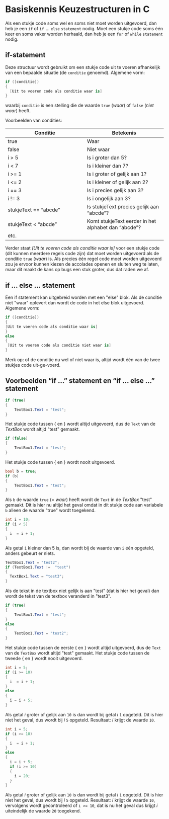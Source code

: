# Basiskennis Keuzestructuren in C#

Als een stukje code soms wel en soms niet moet worden uitgevoerd,
dan heb je een `if` of `if … else` `statement` nodig.
Moet een stukje code soms één keer en soms vaker worden herhaald,
dan heb je een `for` of `while` `statement` nodig.

## if-statement

Deze structuur wordt gebruikt om een stukje code uit te voeren
afhankelijk van een bepaalde situatie (de `conditie` genoemd).
Algemene vorm:

```cs
if ([conditie])
{
  [Uit te voeren code als conditie waar is]
}
```

waarbij `conditie` is een stelling die de waarde
`true` (*waar*) of `false` (*niet waar*) heeft.

Voorbeelden van condities:

| Conditie | Betekenis |
| --- | --- |
| true | Waar |
| false | Niet waar |
| i > 5 | Is i groter dan 5? |
| i < 7 | Is i kleiner dan 7? |
| i >= 1 | Is i groter of gelijk aan 1? |
| i <= 2 | Is i kleiner of gelijk aan 2? |
| i  == 3 | Is i precies gelijk aan 3? |
| i  != 3 | Is i ongelijk aan 3? |
| stukjeText == "abcde" | Is stukjeText precies gelijk aan "abcde"? |
| stukjeText < "abcde" | Komt stukjeText eerder in het alphabet dan "abcde"? |
| etc. |  |


Verder staat *[Uit te voeren code als conditie waar is]* voor
een stukje code (dit kunnen meerdere regels code zijn)
dat moet worden uitgevoerd als de conditie `true` (*waar*) is.
Als precies één regel code moet worden uitgevoerd zou je ervoor
kunnen kiezen de accolades openen en sluiten weg te laten,
maar dit maakt de kans op bugs een stuk groter,
dus dat raden we af.

## if … else … statement

Een if statement kan uitgebreid worden met een &quot;else&quot; blok. Als de conditie niet &quot;waar&quot; oplevert dan wordt de code in het else blok uitgevoerd.
Algemene vorm:
```cs
if ([conditie])
{
[Uit te voeren code als conditie waar is]
}
else
{
 [Uit te voeren code als conditie niet waar is]
}
```

Merk op: of de conditie nu wel of niet waar is, altijd wordt één van de twee stukjes code uit-ge-voerd.

## Voorbeelden "if …" statement en "if … else …" statement

```cs
if (true)
{
	TextBox1.Text = "test";
}
```

Het stukje code tussen { en } wordt altijd uitgevoerd,
dus de `Text` van de *TextBox* wordt altijd &quot;test&quot; gemaakt.
```cs
if (false)
{
	TextBox1.Text = "test";
}
```

Het stukje code tussen { en } wordt nooit uitgevoerd.
```cs
bool b = true;
if (b)
{
	TextBox1.Text = "test";
}
```

Als `b` de waarde `true` (= *waar*)
heeft wordt de `Text` in de *TextBox* &quot;test&quot;  gemaakt.
Dit is hier nu altijd het geval omdat in dit stukje code
aan variabele `b` alleen de waarde &quot;true&quot; wordt toegekend.
```cs
int i = 10;
if (i < 5)
{
  i  = i + 1;
}
```

Als getal `i` kleiner dan 5 is,
dan wordt bij de waarde van `i` één opgeteld,
anders gebeurt er niets.
```cs
TextBox1.Text = "test2";
if (TextBox1.Text !=  "test")
{
  TextBox1.Text = "test3";
}
```

Als de tekst in de textbox niet gelijk is aan &quot;test&quot; (dat is hier het geval) dan wordt de tekst van de textbox veranderd in &quot;test3&quot;.
```cs
if (true)
{
	TextBox1.Text = "test";
}
else
{
	TextBox1.Text = "test2";
}
```

Het stukje code tussen de eerste { en } wordt altijd uitgevoerd,
dus de `Text` van de `TextBox` wordt altijd &quot;test&quot; gemaakt.
Het stukje code tussen de tweede { en } wordt nooit uitgevoerd.
```cs
int i = 5;
if (i >= 10)
{
  i  = i + 1;
}
else
{
  i = i + 5;
}
```

Als getal *i* groter of gelijk aan `10` is
dan wordt bij getal *i* `1` opgeteld.
Dit is hier niet het geval, dus wordt bij *i* `5` opgeteld.
Resultaat: *i* krijgt de waarde `10`.
```cs
int i = 5;
if (i >= 10)
{
  i  = i + 1;
}
else
{
  i = i + 5;
  if (i >= 10)
  {
    i = 20;
  }
}
```

Als getal *i* groter of gelijk aan `10` is
dan wordt bij getal *i* `1` opgeteld.
Dit is hier niet het geval, dus wordt bij *i* `5` opgeteld.
Resultaat: *i* krijgt de waarde `10`,
vervolgens wordt gecontroleerd of `i >= 10`,
dat is nu het geval dus krijgt *i* uiteindelijk de waarde `20` toegekend.
